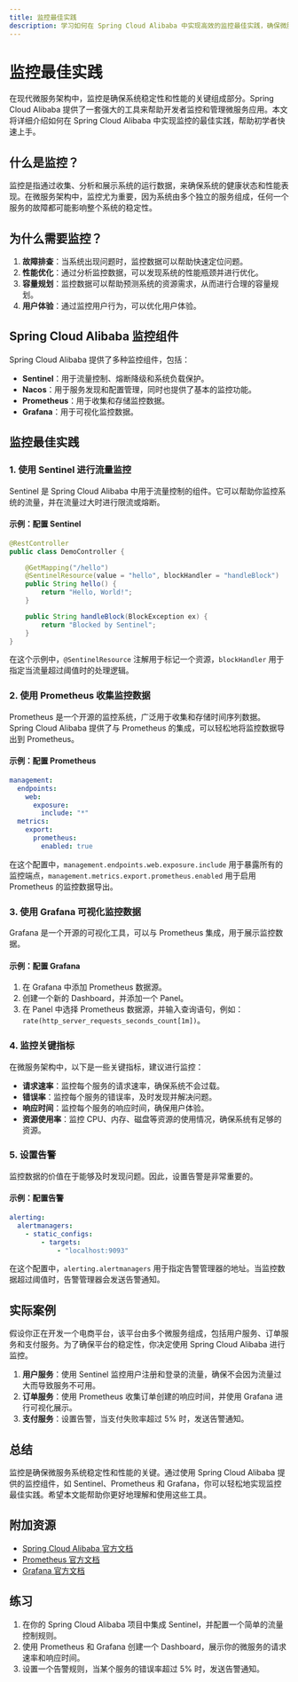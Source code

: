 ```yaml
---
title: 监控最佳实践
description: 学习如何在 Spring Cloud Alibaba 中实现高效的监控最佳实践，确保微服务系统的稳定性和可观测性。
---
```


# 监控最佳实践

在现代微服务架构中，监控是确保系统稳定性和性能的关键组成部分。Spring Cloud Alibaba 提供了一套强大的工具来帮助开发者监控和管理微服务应用。本文将详细介绍如何在 Spring Cloud Alibaba 中实现监控的最佳实践，帮助初学者快速上手。

## 什么是监控？

监控是指通过收集、分析和展示系统的运行数据，来确保系统的健康状态和性能表现。在微服务架构中，监控尤为重要，因为系统由多个独立的服务组成，任何一个服务的故障都可能影响整个系统的稳定性。

## 为什么需要监控？

1. **故障排查**：当系统出现问题时，监控数据可以帮助快速定位问题。
2. **性能优化**：通过分析监控数据，可以发现系统的性能瓶颈并进行优化。
3. **容量规划**：监控数据可以帮助预测系统的资源需求，从而进行合理的容量规划。
4. **用户体验**：通过监控用户行为，可以优化用户体验。

## Spring Cloud Alibaba 监控组件

Spring Cloud Alibaba 提供了多种监控组件，包括：

- **Sentinel**：用于流量控制、熔断降级和系统负载保护。
- **Nacos**：用于服务发现和配置管理，同时也提供了基本的监控功能。
- **Prometheus**：用于收集和存储监控数据。
- **Grafana**：用于可视化监控数据。

## 监控最佳实践

### 1. 使用 Sentinel 进行流量监控

Sentinel 是 Spring Cloud Alibaba 中用于流量控制的组件。它可以帮助你监控系统的流量，并在流量过大时进行限流或熔断。

#### 示例：配置 Sentinel

```java
@RestController
public class DemoController {

    @GetMapping("/hello")
    @SentinelResource(value = "hello", blockHandler = "handleBlock")
    public String hello() {
        return "Hello, World!";
    }

    public String handleBlock(BlockException ex) {
        return "Blocked by Sentinel";
    }
}
```

在这个示例中，`@SentinelResource` 注解用于标记一个资源，`blockHandler` 用于指定当流量超过阈值时的处理逻辑。

### 2. 使用 Prometheus 收集监控数据

Prometheus 是一个开源的监控系统，广泛用于收集和存储时间序列数据。Spring Cloud Alibaba 提供了与 Prometheus 的集成，可以轻松地将监控数据导出到 Prometheus。

#### 示例：配置 Prometheus

```yaml
management:
  endpoints:
    web:
      exposure:
        include: "*"
  metrics:
    export:
      prometheus:
        enabled: true
```

在这个配置中，`management.endpoints.web.exposure.include` 用于暴露所有的监控端点，`management.metrics.export.prometheus.enabled` 用于启用 Prometheus 的监控数据导出。

### 3. 使用 Grafana 可视化监控数据

Grafana 是一个开源的可视化工具，可以与 Prometheus 集成，用于展示监控数据。

#### 示例：配置 Grafana

1. 在 Grafana 中添加 Prometheus 数据源。
2. 创建一个新的 Dashboard，并添加一个 Panel。
3. 在 Panel 中选择 Prometheus 数据源，并输入查询语句，例如：`rate(http_server_requests_seconds_count[1m])`。

### 4. 监控关键指标

在微服务架构中，以下是一些关键指标，建议进行监控：

- **请求速率**：监控每个服务的请求速率，确保系统不会过载。
- **错误率**：监控每个服务的错误率，及时发现并解决问题。
- **响应时间**：监控每个服务的响应时间，确保用户体验。
- **资源使用率**：监控 CPU、内存、磁盘等资源的使用情况，确保系统有足够的资源。

### 5. 设置告警

监控数据的价值在于能够及时发现问题。因此，设置告警是非常重要的。

#### 示例：配置告警

```yaml
alerting:
  alertmanagers:
    - static_configs:
        - targets:
            - "localhost:9093"
```

在这个配置中，`alerting.alertmanagers` 用于指定告警管理器的地址。当监控数据超过阈值时，告警管理器会发送告警通知。

## 实际案例

假设你正在开发一个电商平台，该平台由多个微服务组成，包括用户服务、订单服务和支付服务。为了确保平台的稳定性，你决定使用 Spring Cloud Alibaba 进行监控。

1. **用户服务**：使用 Sentinel 监控用户注册和登录的流量，确保不会因为流量过大而导致服务不可用。
2. **订单服务**：使用 Prometheus 收集订单创建的响应时间，并使用 Grafana 进行可视化展示。
3. **支付服务**：设置告警，当支付失败率超过 5% 时，发送告警通知。

## 总结

监控是确保微服务系统稳定性和性能的关键。通过使用 Spring Cloud Alibaba 提供的监控组件，如 Sentinel、Prometheus 和 Grafana，你可以轻松地实现监控最佳实践。希望本文能帮助你更好地理解和使用这些工具。

## 附加资源

- [Spring Cloud Alibaba 官方文档](https://spring-cloud-alibaba-group.github.io/github-pages/hoxton/en-us/index.html)
- [Prometheus 官方文档](https://prometheus.io/docs/)
- [Grafana 官方文档](https://grafana.com/docs/)

## 练习

1. 在你的 Spring Cloud Alibaba 项目中集成 Sentinel，并配置一个简单的流量控制规则。
2. 使用 Prometheus 和 Grafana 创建一个 Dashboard，展示你的微服务的请求速率和响应时间。
3. 设置一个告警规则，当某个服务的错误率超过 5% 时，发送告警通知。